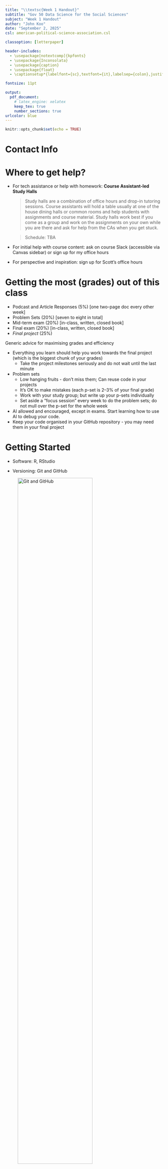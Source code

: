 ```yaml
---
title: "\\textsc{Week 1 Handout}"
subtitle: "Gov 50 Data Science for the Social Sciences"
subject: "Week 1 Handout"
author: "John Koo"
date: "September 2, 2025"
csl: american-political-science-association.csl

classoption: [letterpaper]

header-includes:
  - \usepackage[notextcomp]{kpfonts}
  - \usepackage{Inconsolata}
  - \usepackage{caption}
  - \usepackage{float}
  - \captionsetup*{labelfont={sc},textfont={it},labelsep={colon},justification=centering,singlelinecheck=true}

fontsize: 11pt

output: 
  pdf_document:
    # latex_engine: xelatex
    keep_tex: true
    number_sections: true
urlcolor: blue
---
```


```r
knitr::opts_chunk$set(echo = TRUE)
```

# Contact Info

\begin{table}[!h]

\centering

\begin{tabular}{l}
  \textbf{John Koo} \\
  PhD Candidate, Department of Government \\ \\
  
  \textbf{Email} (preferred): \href{mailto:johnkoo@fas.harvard.edu}{johnkoo@fas.harvard.edu} \\
  \textbf{Slack}: @johnkoo (in the Harvard University workspace) \\
  \textbf{Office hours}: Tuesdays, 1:30pm to 3:30pm @ CGIS Cafe (sign-up: \href{https://jkoo.nl/meet}{jkoo.nl/meet}) \\ \\ 
  \textbf{Section materials}: \url{https://github.com/tanxpyox/gov50-sections-jk}
  
  \end{tabular}
\end{table}

# Where to get help?

- For tech assistance or help with homework: **Course Assistant-led Study Halls**

  >Study halls are a combination of office hours and drop-in tutoring sessions. Course assistants will hold a table usually at one of the house dining halls or common rooms and help students with assignments and course material. Study halls work best if you come as a group and work on the assignments on your own while you are there and ask for help from the CAs when you get stuck.
  
  >Schedule: TBA

- For initial help with course content: ask on course Slack (accessible via Canvas sidebar) or sign up for my office hours

- For perspective and inspiration: sign up for Scott's office hours

# Getting the most (grades) out of this class

- Podcast and Article Responses (5%) [one two-page doc every other week]
- Problem Sets (20%) [seven to eight in total]
- Mid-term exam (20%) [in-class, written, closed book]
- Final exam (20%) [in-class, written, closed book]
- *Final project* (25%) 

\newpage

Generic advice for maximising grades and efficiency

- Everything you learn should help you work towards the final project (which is the biggest chunk of your grades)
  - Take the project milestones seriously and do not wait until the last minute
- Problem sets
  - Low hanging fruits - don't miss them; Can reuse code in your projects
  - It's OK to make mistakes (each p-set is 2--3% of your final grade)
  - Work with your study group; but write up your p-sets individually
  - Set aside a "focus session" every week to do the problem sets; do not mull over the p-set for the whole week
- AI allowed and encouraged, except in exams. Start learning how to use AI to debug your code.
- Keep your code organised in your GitHub repository - you may need them in your final project

# Getting Started

- Software: R, RStudio

- Versioning: Git and GitHub

![Git and GitHub](assets/gitvsgithub.png){width=75%}

# Tasks

1. Create an R project directory
2. Link it with Git
3. Publish the directory as a repository on GitHub
4. Making your first commit

